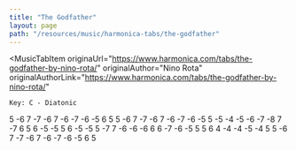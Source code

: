 ```yaml
---
title: "The Godfather"
layout: page
path: "/resources/music/harmonica-tabs/the-godfather"
---
```


<MusicTabItem
  originaUrl="https://www.harmonica.com/tabs/the-godfather-by-nino-rota/"
  originalAuthor="Nino Rota"
  originalAuthorLink="https://www.harmonica.com/tabs/the-godfather-by-nino-rota/"
>

    Key: C - Diatonic


5 -6 7 -7 -6 7 -6 -7 -6 -5 6 5
5 -6 7 -7 -6 7 -6 -7 -6 -5 5 -5
-4 -5 -6 -7 -8 7 -7 6
5 6 -5 -5 5 6 -5 -5 5 -7 7 -6
-6 -6 6 6 -7 -6 -5 5
5 6 4 -4 -4 -5 -4 5
5 -6 7 -7 -6 7 -6 -7 -6 -5 6 5
</MusicTabItem>

